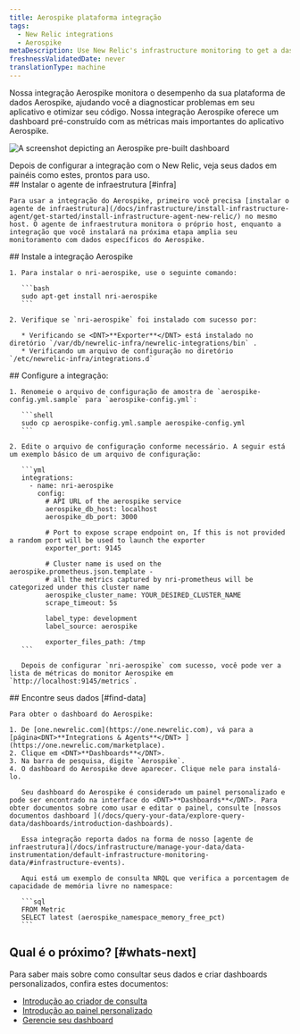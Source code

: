 ```yaml
---
title: Aerospike plataforma integração
tags:
  - New Relic integrations
  - Aerospike
metaDescription: Use New Relic's infrastructure monitoring to get a dashboard with metrics from your Aerospike platform.
freshnessValidatedDate: never
translationType: machine
---
```


Nossa integração Aerospike monitora o desempenho da sua plataforma de dados Aerospike, ajudando você a diagnosticar problemas em seu aplicativo e otimizar seu código. Nossa integração Aerospike oferece um dashboard pré-construído com as métricas mais importantes do aplicativo Aerospike.

<img
  title="aerospike dashboard"
  alt="A screenshot depicting an Aerospike pre-built dashboard"
  src="/images/infrastructure_screenshot-full_aerospike-dashboard.webp"
/>

<figcaption>
  Depois de configurar a integração com o New Relic, veja seus dados em painéis como estes, prontos para uso.
</figcaption>

<Steps>
  <Step>
    ## Instalar o agente de infraestrutura [#infra]

    Para usar a integração do Aerospike, primeiro você precisa [instalar o agente de infraestrutura](/docs/infrastructure/install-infrastructure-agent/get-started/install-infrastructure-agent-new-relic/) no mesmo host. O agente de infraestrutura monitora o próprio host, enquanto a integração que você instalará na próxima etapa amplia seu monitoramento com dados específicos do Aerospike.
  </Step>

  <Step>
    ## Instale a integração Aerospike

    1. Para instalar o nri-aerospike, use o seguinte comando:

       ```bash
       sudo apt-get install nri-aerospike
       ```

    2. Verifique se `nri-aerospike` foi instalado com sucesso por:

       * Verificando se <DNT>**Exporter**</DNT> está instalado no diretório `/var/db/newrelic-infra/newrelic-integrations/bin` .
       * Verificando um arquivo de configuração no diretório `/etc/newrelic-infra/integrations.d`
  </Step>

  <Step>
    ## Configure a integração:

    1. Renomeie o arquivo de configuração de amostra de `aerospike-config.yml.sample` para `aerospike-config.yml`:

       ```shell
       sudo cp aerospike-config.yml.sample aerospike-config.yml
       ```

    2. Edite o arquivo de configuração conforme necessário. A seguir está um exemplo básico de um arquivo de configuração:

       ```yml
       integrations:
         - name: nri-aerospike
           config:
             # API URL of the aerospike service
             aerospike_db_host: localhost
             aerospike_db_port: 3000

             # Port to expose scrape endpoint on, If this is not provided a random port will be used to launch the exporter
             exporter_port: 9145

             # Cluster name is used on the aerospike.prometheus.json.template - 
             # all the metrics captured by nri-prometheus will be categorized under this cluster name
             aerospike_cluster_name: YOUR_DESIRED_CLUSTER_NAME
             scrape_timeout: 5s
      
             label_type: development
             label_source: aerospike

             exporter_files_path: /tmp
       ```

       Depois de configurar `nri-aerospike` com sucesso, você pode ver a lista de métricas do monitor Aerospike em `http://localhost:9145/metrics`.
  </Step>

  <Step>
    ## Encontre seus dados [#find-data]

    Para obter o dashboard do Aerospike:

    1. De [one.newrelic.com](https://one.newrelic.com), vá para a [página<DNT>**Integrations & Agents**</DNT> ](https://one.newrelic.com/marketplace).
    2. Clique em <DNT>**Dashboards**</DNT>.
    3. Na barra de pesquisa, digite `Aerospike`.
    4. O dashboard do Aerospike deve aparecer. Clique nele para instalá-lo.

       Seu dashboard do Aerospike é considerado um painel personalizado e pode ser encontrado na interface do <DNT>**Dashboards**</DNT>. Para obter documentos sobre como usar e editar o painel, consulte [nossos documentos dashboard ](/docs/query-your-data/explore-query-data/dashboards/introduction-dashboards).

       Essa integração reporta dados na forma de nosso [agente de infraestrutura](/docs/infrastructure/manage-your-data/data-instrumentation/default-infrastructure-monitoring-data/#infrastructure-events).

       Aqui está um exemplo de consulta NRQL que verifica a porcentagem de capacidade de memória livre no namespace:

       ```sql
       FROM Metric 
       SELECT latest (aerospike_namespace_memory_free_pct)
       ```
  </Step>
</Steps>

## Qual é o próximo? [#whats-next]

Para saber mais sobre como consultar seus dados e criar dashboards personalizados, confira estes documentos:

* [Introdução ao criador de consulta](/docs/query-your-data/explore-query-data/query-builder/introduction-query-builder)
* [Introdução ao painel personalizado](/docs/query-your-data/explore-query-data/dashboards/introduction-dashboards)
* [Gerencie seu dashboard](/docs/query-your-data/explore-query-data/dashboards/manage-your-dashboard)
